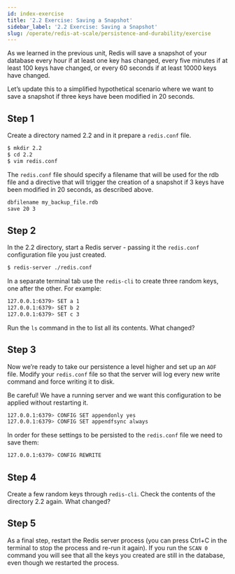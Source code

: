```yaml
---
id: index-exercise
title: '2.2 Exercise: Saving a Snapshot'
sidebar_label: '2.2 Exercise: Saving a Snapshot'
slug: /operate/redis-at-scale/persistence-and-durability/exercise
---
```



As we learned in the previous unit, Redis will save a snapshot of your database every hour if at least one key has changed, every five minutes if at least 100 keys have changed, or every 60 seconds if at least 10000 keys have changed.

Let’s update this to a simplified hypothetical scenario where we want to save a snapshot if three keys have been modified in 20 seconds.

## Step 1
Create a directory named 2.2 and in it prepare a `redis.conf` file.

```bash
$ mkdir 2.2
$ cd 2.2
$ vim redis.conf
```

The `redis.conf` file should specify a filename that will be used for the rdb file and a directive that will trigger the creation of a snapshot if 3 keys have been modified in 20 seconds, as described above.

```bash
dbfilename my_backup_file.rdb
save 20 3
```

## Step 2
In the 2.2 directory, start a Redis server - passing it the `redis.conf` configuration file you just created.

```bash
$ redis-server ./redis.conf
```

In a separate terminal tab use the `redis-cli` to create three random keys, one after the other. For example:

```bash
127.0.0.1:6379> SET a 1
127.0.0.1:6379> SET b 2
127.0.0.1:6379> SET c 3
```
Run the `ls` command in the to list all its contents. What changed?

## Step 3
Now we’re ready to take our persistence a level higher and set up an `AOF` file. Modify your `redis.conf` file so that the server will log every new write command and force writing it to disk.

Be careful! We have a running server and we want this configuration to be applied without restarting it.

```bash
127.0.0.1:6379> CONFIG SET appendonly yes
127.0.0.1:6379> CONFIG SET appendfsync always
```

In order for these settings to be persisted to the `redis.conf` file we need to save them:

```bash
127.0.0.1:6379> CONFIG REWRITE
```

## Step 4
Create a few random keys through `redis-cli`. Check the contents of the directory 2.2 again. What changed?

## Step 5
As a final step, restart the Redis server process (you can press Ctrl+C in the terminal to stop the process and re-run it again). If you run the `SCAN 0` command you will see that all the keys you created are still in the database, even though we restarted the process.
